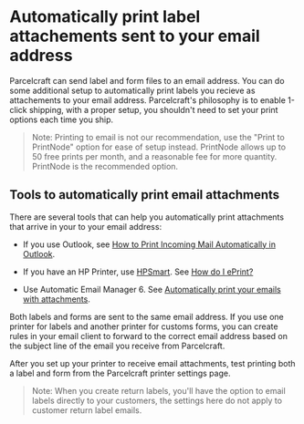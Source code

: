 
# Automatically print label attachements sent to your email address

Parcelcraft can send label and form files to an email address.  You can do some additional setup to automatically print labels you recieve as attachements to your email address. Parcelcraft's philosophy is to enable 1-click shipping, with a proper setup, you shouldn't need to set your print options each time you ship.

> Note: Printing to email is not our recommendation, use the "Print to PrintNode" option for ease of setup instead.  PrintNode allows up to 50 free prints per month, and a reasonable fee for more quantity. PrintNode is the recommended option.

## Tools to automatically print email attachments

 There are several tools that can help you automatically print attachments that arrive in your to your email address:

- If you use Outlook, see [How to Print Incoming Mail Automatically in Outlook](https://www.lifewire.com/automatically-print-incoming-mail-outlook-1173140).

- If you have an HP Printer, use [HPSmart](https://www.hpsmart.com/).  See [How do I ePrint?](Ihttps://www.hpsmart.com/us/en/cms/HPC/ePrint)
- Use Automatic Email Manager 6. See [Automatically print your emails with attachments](https://www.automatic-email-manager.com/feature-print-email-body-and-attachments).

Both labels and forms are sent to the same email address.  If you use one printer for labels and another printer for customs forms, you can create rules in your email client to forward to the correct email address based on the subject line of the email you receive from Parcelcraft.

After you set up your printer to receive email attachments, test printing both a label and form from the Parcelcraft printer settings page.

> Note: When you create return labels, you'll have the option to email labels directly to your customers, the settings here do not apply to customer return label emails.